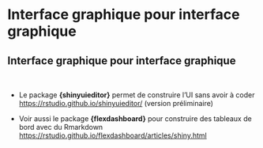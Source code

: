 # Interface graphique pour interface graphique {.backgroundTitre}

## Interface graphique pour interface graphique

<br>

-   Le package **{shinyuieditor}** permet de construire l’UI sans avoir à coder <https://rstudio.github.io/shinyuieditor/> (version préliminaire)

-   Voir aussi le package **{flexdashboard}** pour construire des tableaux de bord avec du Rmarkdown <https://rstudio.github.io/flexdashboard/articles/shiny.html>
